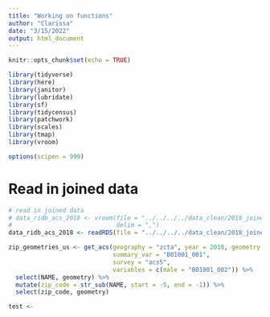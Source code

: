 ```yaml
---
title: "Working on functions"
author: "Clarissa"
date: "3/15/2022"
output: html_document
---
```


```r
knitr::opts_chunk$set(echo = TRUE)

library(tidyverse)
library(here)
library(janitor)
library(lubridate)
library(sf)
library(tidycensus)
library(patchwork)
library(scales)
library(tmap)
library(vroom)

options(scipen = 999)
```


# Read in joined data

```r
# read in joined data
# data_ridb_acs_2018 <- vroom(file = "../../../../data_clean/2018_joined_data.csv",
#                             delim = ",")
data_ridb_acs_2018 <- readRDS(file = "../../../../data_clean/2018_joined_data.rds")

zip_geometries_us <- get_acs(geography = "zcta", year = 2018, geometry = TRUE, 
                             summary_var = "B01001_001",
                             survey = "acs5",
                             variables = c(male = "B01001_002")) %>% 
  select(NAME, geometry) %>% 
  mutate(zip_code = str_sub(NAME, start = -5, end = -1)) %>% 
  select(zip_code, geometry)
```





```r
test <-
  
  
```






